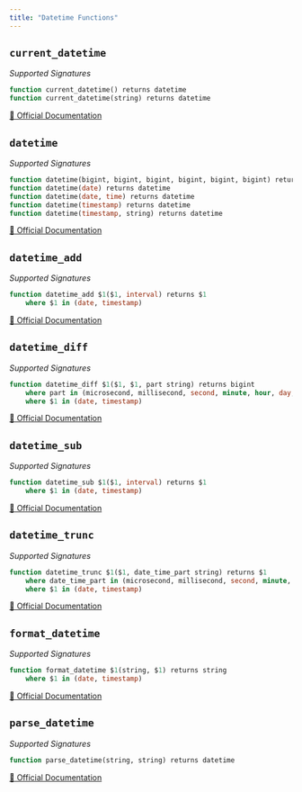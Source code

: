 ```yaml
---
title: "Datetime Functions"
---
```


## `current_datetime`

*Supported Signatures*
```sql
function current_datetime() returns datetime
function current_datetime(string) returns datetime
```
[🔗 Official Documentation](https://cloud.google.com/bigquery/docs/reference/standard-sql/functions-and-operators#current_datetime)

## `datetime`

*Supported Signatures*
```sql
function datetime(bigint, bigint, bigint, bigint, bigint, bigint) returns datetime
function datetime(date) returns datetime
function datetime(date, time) returns datetime
function datetime(timestamp) returns datetime
function datetime(timestamp, string) returns datetime
```
[🔗 Official Documentation](https://cloud.google.com/bigquery/docs/reference/standard-sql/functions-and-operators#datetime)

## `datetime_add`

*Supported Signatures*
```sql
function datetime_add $1($1, interval) returns $1
	where $1 in (date, timestamp)
```
[🔗 Official Documentation](https://cloud.google.com/bigquery/docs/reference/standard-sql/functions-and-operators#datetime_add)

## `datetime_diff`

*Supported Signatures*
```sql
function datetime_diff $1($1, $1, part string) returns bigint
	where part in (microsecond, millisecond, second, minute, hour, day, week, week(monday), week(tuesday), week(wednesday), week(thursday), week(friday), week(saturday), week(sunday), isoweek, month, quarter, year, isoyear)
	where $1 in (date, timestamp)
```
[🔗 Official Documentation](https://cloud.google.com/bigquery/docs/reference/standard-sql/functions-and-operators#datetime_diff)

## `datetime_sub`

*Supported Signatures*
```sql
function datetime_sub $1($1, interval) returns $1
	where $1 in (date, timestamp)
```
[🔗 Official Documentation](https://cloud.google.com/bigquery/docs/reference/standard-sql/functions-and-operators#datetime_sub)

## `datetime_trunc`

*Supported Signatures*
```sql
function datetime_trunc $1($1, date_time_part string) returns $1
	where date_time_part in (microsecond, millisecond, second, minute, hour, day, week, week(monday), week(tuesday), week(wednesday), week(thursday), week(friday), week(saturday), week(sunday), isoweek, month, quarter, year, isoyear)
	where $1 in (date, timestamp)
```
[🔗 Official Documentation](https://cloud.google.com/bigquery/docs/reference/standard-sql/functions-and-operators#datetime_trunc)

## `format_datetime`

*Supported Signatures*
```sql
function format_datetime $1(string, $1) returns string
	where $1 in (date, timestamp)
```
[🔗 Official Documentation](https://cloud.google.com/bigquery/docs/reference/standard-sql/functions-and-operators#format_datetime)

## `parse_datetime`

*Supported Signatures*
```sql
function parse_datetime(string, string) returns datetime
```
[🔗 Official Documentation](https://cloud.google.com/bigquery/docs/reference/standard-sql/functions-and-operators#parse_datetime)


